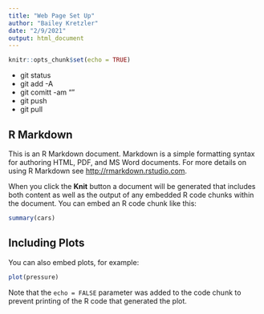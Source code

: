 ```yaml
---
title: "Web Page Set Up"
author: "Bailey Kretzler"
date: "2/9/2021"
output: html_document
---
```


```r
knitr::opts_chunk$set(echo = TRUE)
```
* git status  
* git add -A 
* git comitt -am "<some message>"
* git push 
* git pull 

## R Markdown

This is an R Markdown document. Markdown is a simple formatting syntax for authoring HTML, PDF, and MS Word documents. For more details on using R Markdown see <http://rmarkdown.rstudio.com>.

When you click the **Knit** button a document will be generated that includes both content as well as the output of any embedded R code chunks within the document. You can embed an R code chunk like this:

```r
summary(cars)
```

## Including Plots

You can also embed plots, for example:

```r
plot(pressure)
```

Note that the `echo = FALSE` parameter was added to the code chunk to prevent printing of the R code that generated the plot.
